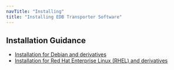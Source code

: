 ```yaml
---
navTitle: "Installing"
title: "Installing EDB Transporter Software"
---
```


<div id="installing_customer_side_software" class="registered_link"></div>

## Installation Guidance

- [Installation for Debian and derivatives](installing_debian)
- [Installation for Red Hat Enterprise Linux (RHEL) and derivatives](installing_rhel)
